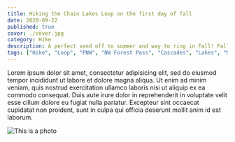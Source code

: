 ```yaml
---
title: Hiking the Chain Lakes Loop on the first day of fall
date: 2020-09-22
published: true
cover: ./cover.jpg
category: Hike
description: A perfect send off to summer and way to ring in Fall! Fall colors were just starting to pop, and the remaining wildflowers were mixed in with an abundance of huckleberries lining the entire trail.
tags: ["Hike", "Loop", "PNW", "NW Forest Pass", "Cascades", "Lakes", "Mt Baker Wilderness", "Fall", "Washington"]
---
```


Lorem ipsum dolor sit amet, consectetur adipisicing elit, sed do eiusmod tempor incididunt ut labore et dolore magna aliqua. Ut enim ad minim veniam, quis nostrud exercitation ullamco laboris nisi ut aliquip ex ea commodo consequat. Duis aute irure dolor in reprehenderit in voluptate velit esse cillum dolore eu fugiat nulla pariatur. Excepteur sint occaecat cupidatat non proident, sunt in culpa qui officia deserunt mollit anim id est laborum.

![](./imgs/alpine-lakes.jpg "This is a photo")
